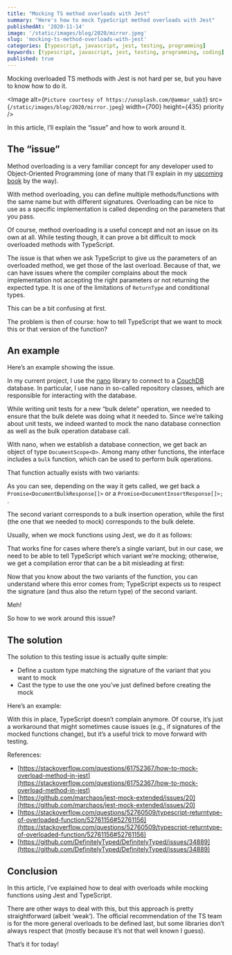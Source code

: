 ```yaml
---
title: "Mocking TS method overloads with Jest"
summary: "Here's how to mock TypeScript method overloads with Jest"
publishedAt: '2020-11-14'
image: '/static/images/blog/2020/mirror.jpeg'
slug: 'mocking-ts-method-overloads-with-jest'
categories: [typescript, javascript, jest, testing, programming]
keywords: [typescript, javascript, jest, testing, programming, coding]
published: true
---
```


Mocking overloaded TS methods with Jest is not hard per se, but you have to know how to do it.

<Image
  alt={`Picture courtesy of https://unsplash.com/@ammar_sab3`}
  src={`/static/images/blog/2020/mirror.jpeg`}
  width={700}
  height={435}
  priority
/>

In this article, I’ll explain the “issue” and how to work around it.

## The “issue”

Method overloading is a very familiar concept for any developer used to Object-Oriented Programming (one of many that I’ll explain in my [upcoming book](http://dev-concepts.dev/) by the way).

With method overloading, you can define multiple methods/functions with the same name but with different signatures. Overloading can be nice to use as a specific implementation is called depending on the parameters that you pass.

Of course, method overloading is a useful concept and not an issue on its own at all. While testing though, it can prove a bit difficult to mock overloaded methods with TypeScript.

The issue is that when we ask TypeScript to give us the parameters of an overloaded method, we get those of the last overload. Because of that, we can have issues where the compiler complains about the mock implementation not accepting the right parameters or not returning the expected type. It is one of the limitations of `ReturnType` and conditional types.

This can be a bit confusing at first.

The problem is then of course: how to tell TypeScript that we want to mock this or that version of the function?

## An example

Here’s an example showing the issue.

In my current project, I use the [nano](https://www.npmjs.com/package/nano) library to connect to a [CouchDB](https://couchdb.apache.org/) database. In particular, I use nano in so-called repository classes, which are responsible for interacting with the database.

While writing unit tests for a new “bulk delete” operation, we needed to ensure that the bulk delete was doing what it needed to. Since we’re talking about unit tests, we indeed wanted to mock the nano database connection as well as the bulk operation database call.

With nano, when we establish a database connection, we get back an object of type `DocumentScope<D>`. Among many other functions, the interface includes a `bulk` function, which can be used to perform bulk operations.

That function actually exists with two variants:

<Gist gistLink="dsebastien/1a81a2456bb131dec3729f5be525abc2" />

As you can see, depending on the way it gets called, we get back a `Promise<DocumentBulkResponse[]>` or a `Promise<DocumentInsertResponse[]>;` .

The second variant corresponds to a bulk insertion operation, while the first (the one that we needed to mock) corresponds to the bulk delete.

Usually, when we mock functions using Jest, we do it as follows:

<Gist gistLink="dsebastien/2ce8e9ba749e4980dc41a988a10ea889" />

That works fine for cases where there’s a single variant, but in our case, we need to be able to tell TypeScript which variant we’re mocking; otherwise, we get a compilation error that can be a bit misleading at first:

<Gist gistLink="dsebastien/3cd65a1b729d4619dc931a2acad64a5b" />

Now that you know about the two variants of the function, you can understand where this error comes from; TypeScript expects us to respect the signature (and thus also the return type) of the second variant.

Meh!

So how to we work around this issue?

## The solution

The solution to this testing issue is actually quite simple:

* Define a custom type matching the signature of the variant that you want to mock
* Cast the type to use the one you’ve just defined before creating the mock

Here’s an example:

<Gist gistLink="dsebastien/2560ac9f8899b6d85488a33ac844ea43" />

With this in place, TypeScript doesn’t complain anymore. Of course, it’s just a workaround that might sometimes cause issues (e.g., if signatures of the mocked functions change), but it’s a useful trick to move forward with testing.

References:

* [https://stackoverflow.com/questions/61752367/how-to-mock-overload-method-in-jest](https://stackoverflow.com/questions/61752367/how-to-mock-overload-method-in-jest)
* [https://github.com/marchaos/jest-mock-extended/issues/20](https://github.com/marchaos/jest-mock-extended/issues/20)
* [https://stackoverflow.com/questions/52760509/typescript-returntype-of-overloaded-function/52761156#52761156](https://stackoverflow.com/questions/52760509/typescript-returntype-of-overloaded-function/52761156#52761156)
* [https://github.com/DefinitelyTyped/DefinitelyTyped/issues/34889](https://github.com/DefinitelyTyped/DefinitelyTyped/issues/34889)

## Conclusion

In this article, I’ve explained how to deal with overloads while mocking functions using Jest and TypeScript.

There are other ways to deal with this, but this approach is pretty straightforward (albeit ‘weak’). The official recommendation of the TS team is for the more general overloads to be defined last, but some libraries don’t always respect that (mostly because it’s not that well known I guess).

That’s it for today!

<BlogPostSignature />
